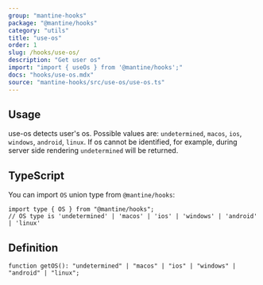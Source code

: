 ```yaml
---
group: "mantine-hooks"
package: "@mantine/hooks"
category: "utils"
title: "use-os"
order: 1
slug: /hooks/use-os/
description: "Get user os"
import: "import { useOs } from '@mantine/hooks';"
docs: "hooks/use-os.mdx"
source: "mantine-hooks/src/use-os/use-os.ts"
---
```



## Usage

use-os detects user's os. Possible values are: `undetermined`, `macos`, `ios`, `windows`, `android`, `linux`.
If os cannot be identified, for example, during server side rendering `undetermined` will be returned.

<Demo data={HooksDemos.useOsDemo} />

## TypeScript

You can import `OS` union type from `@mantine/hooks`:

```tsx
import type { OS } from "@mantine/hooks";
// OS type is 'undetermined' | 'macos' | 'ios' | 'windows' | 'android' | 'linux'
```

## Definition

```tsx
function getOS(): "undetermined" | "macos" | "ios" | "windows" | "android" | "linux";
```
